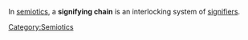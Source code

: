 In [[semiotics]], a '''signifying chain''' is an interlocking system of [[signifier]]s.

[[Category:Semiotics]]

{{Ling-stub}}
